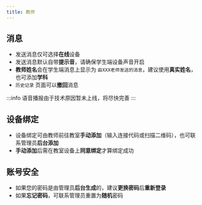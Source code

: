 ```yaml
---
title: 教师
---
```


## 消息

- 发送消息仅可选择**在线**设备
- 发送消息默认自带**提示音**，请确保学生端设备声音开启
- **教师姓名**会在学生端消息上显示为 `由XXX老师发送的消息`，建议使用**真实姓名**，也可添加**学科**
- `历史记录` 页面可以**撤回**消息

:::info
语音播报由于技术原因暂未上线，将尽快完善
:::

## 设备绑定

- 设备绑定可由教师前往教室**手动添加**（输入连接代码或扫描二维码），也可联系管理员**后台添加**
- **手动添加**后需在教室设备上**同意绑定**才算绑定成功

## 账号安全

- 如果您的密码是由管理员**后台生成**的，建议**更换密码**后**重新登录**
- 如果**忘记密码**，可联系管理员重置为**随机**密码
